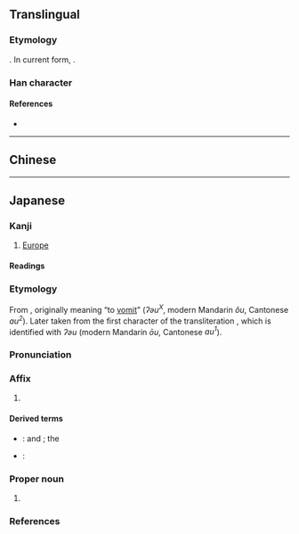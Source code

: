{{also|歐}}
{{character info}}
==Translingual==
{{stroke order|strokes=8}}
{{ja-forms|欧|欧|[[歐]]}}

===Etymology===
{{Han simp|歐|f=區|t=区}}. In current form, {{Han compound|区|欠|ls=psc|c1=p|c2=s}}.

===Han character===
{{Han char|rn=76|rad=欠|as=04|sn=8|four=|canj=SKNO|ids=⿰区欠}}

====References====
* {{Han ref|kx=0566.181|dkj=16024|dj=0955.070|hdz=32135.040|uh=6B27|ud=27431}}

----

==Chinese==
{{zh-see|歐}}

----

==Japanese==
{{ja-kanji forms|欧|歐}}

===Kanji===
{{ja-kanji|grade=c|rs=欠04|kyu=歐}}

# [[Europe]]

====Readings====
{{ja-readings
|goon=う
|kanon=おう
|kun=は-く, うた-う<うた-ふ
}}

===Etymology===
{{ja-kanjitab|おう|yomi=kanon}}
From {{der|ja|ltc|sort=おう|-}} {{ltc-l|歐}}, originally meaning “to [[vomit]]” (''ʔəu<sup>X</sup>'', modern Mandarin ''ǒu'', Cantonese ''au<sup>2</sup>''). Later taken from the first character of the transliteration {{m|ja|欧羅巴|tr=Yōroppa|t=[[Europe]]}}, which is identified with ''ʔəu'' (modern Mandarin ''ōu'', Cantonese ''au<sup>1</sup>'').

===Pronunciation===
{{ja-pron|おう|acc=1|acc_ref=DJR|y=kanon}}

===Affix===
{{ja-pos|affix|おう|kyu=歐}}

# {{short for|ja|欧羅巴|tr=Yōroppa||[[Europe]]}}

====Derived terms====
{{der-top}}
* {{ja-r|欧%米|^おう-%^べい}}: {{l|en|Europe}} and {{l|en|America}}; the {{l|en|West}}
* {{ja-r|欧%州|^おう%しゅう}}: {{l|en|Europe}}
{{der-bottom}}

===Proper noun===
{{ja-pos|proper|おう|kyu=歐}}

# {{short for|ja|欧羅巴|tr=Yōroppa||[[Europe]]}}

===References===
<references/>